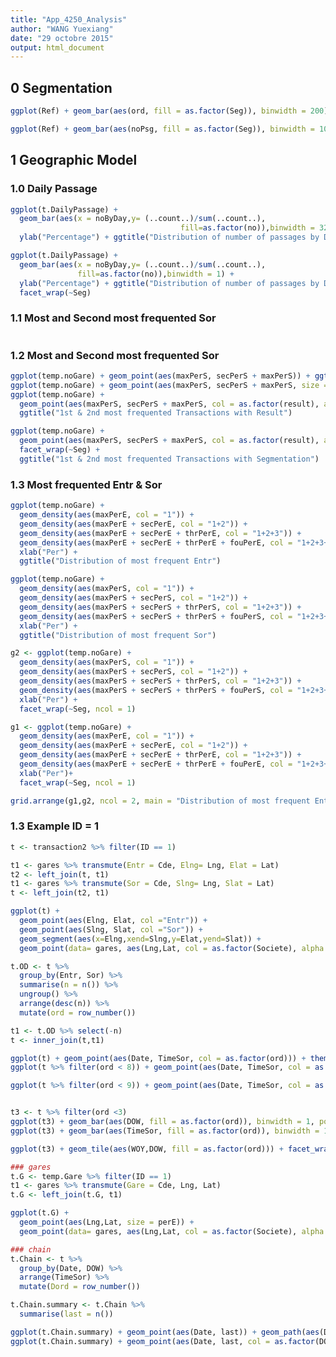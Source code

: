 ```yaml
---
title: "App_4250_Analysis"
author: "WANG Yuexiang"
date: "29 octobre 2015"
output: html_document
---
```


## 0 Segmentation
```r
ggplot(Ref) + geom_bar(aes(ord, fill = as.factor(Seg)), binwidth = 200) + ggtitle("Distribution of Segment by User")

ggplot(Ref) + geom_bar(aes(noPsg, fill = as.factor(Seg)), binwidth = 100) + ggtitle("Distribution of Segment by Number of passage")

```

## 1 Geographic Model

### 1.0 Daily Passage

```r
ggplot(t.DailyPassage) + 
  geom_bar(aes(x = noByDay,y= (..count..)/sum(..count..),
                                      fill=as.factor(no)),binwidth = 32) +
  ylab("Percentage") + ggtitle("Distribution of number of passages by Day")

ggplot(t.DailyPassage) + 
  geom_bar(aes(x = noByDay,y= (..count..)/sum(..count..),
               fill=as.factor(no)),binwidth = 1) +
  ylab("Percentage") + ggtitle("Distribution of number of passages by Day") +
  facet_wrap(~Seg)
```

### 1.1 Most and Second most frequented Sor

```r

```


### 1.2 Most and Second most frequented Sor

```r
ggplot(temp.noGare) + geom_point(aes(maxPerS, secPerS + maxPerS)) + ggtitle("1st & 2nd most frequented Transactions")
ggplot(temp.noGare) + geom_point(aes(maxPerS, secPerS + maxPerS, size = noGS)) + ggtitle("1st & 2nd most frequented Transactions with noPassage")
ggplot(temp.noGare) + 
  geom_point(aes(maxPerS, secPerS + maxPerS, col = as.factor(result), alpha = .2)) +
  ggtitle("1st & 2nd most frequented Transactions with Result")

ggplot(temp.noGare) + 
  geom_point(aes(maxPerS, secPerS + maxPerS, col = as.factor(result), alpha = .2)) +
  facet_wrap(~Seg) +
  ggtitle("1st & 2nd most frequented Transactions with Segmentation")
```

### 1.3 Most frequented Entr & Sor

```r
  
ggplot(temp.noGare) + 
  geom_density(aes(maxPerE, col = "1")) +
  geom_density(aes(maxPerE + secPerE, col = "1+2")) +
  geom_density(aes(maxPerE + secPerE + thrPerE, col = "1+2+3")) +
  geom_density(aes(maxPerE + secPerE + thrPerE + fouPerE, col = "1+2+3+4")) +
  xlab("Per") +
  ggtitle("Distribution of most frequent Entr")

ggplot(temp.noGare) + 
  geom_density(aes(maxPerS, col = "1")) +
  geom_density(aes(maxPerS + secPerS, col = "1+2")) +
  geom_density(aes(maxPerS + secPerS + thrPerS, col = "1+2+3")) +
  geom_density(aes(maxPerS + secPerS + thrPerS + fouPerS, col = "1+2+3+4")) +
  xlab("Per") +
  ggtitle("Distribution of most frequent Sor")
```

```r
g2 <- ggplot(temp.noGare) +
  geom_density(aes(maxPerS, col = "1")) +
  geom_density(aes(maxPerS + secPerS, col = "1+2")) +
  geom_density(aes(maxPerS + secPerS + thrPerS, col = "1+2+3")) +
  geom_density(aes(maxPerS + secPerS + thrPerS + fouPerS, col = "1+2+3+4")) +
  xlab("Per") +
  facet_wrap(~Seg, ncol = 1)

g1 <- ggplot(temp.noGare) +
  geom_density(aes(maxPerE, col = "1")) +
  geom_density(aes(maxPerE + secPerE, col = "1+2")) +
  geom_density(aes(maxPerE + secPerE + thrPerE, col = "1+2+3")) +
  geom_density(aes(maxPerE + secPerE + thrPerE + fouPerE, col = "1+2+3+4")) +
  xlab("Per")+
  facet_wrap(~Seg, ncol = 1)

grid.arrange(g1,g2, ncol = 2, main = "Distribution of most frequent Entr & Sor by Segmentation")
```


### 1.3 Example ID = 1

```r
t <- transaction2 %>% filter(ID == 1)

t1 <- gares %>% transmute(Entr = Cde, Elng= Lng, Elat = Lat)
t2 <- left_join(t, t1)
t1 <- gares %>% transmute(Sor = Cde, Slng= Lng, Slat = Lat)
t <- left_join(t2, t1)

ggplot(t) + 
  geom_point(aes(Elng, Elat, col ="Entr")) +
  geom_point(aes(Slng, Slat, col ="Sor")) +
  geom_segment(aes(x=Elng,xend=Slng,y=Elat,yend=Slat)) +
  geom_point(data= gares, aes(Lng,Lat, col = as.factor(Societe), alpha = .2))

t.OD <- t %>%
  group_by(Entr, Sor) %>%
  summarise(n = n()) %>%
  ungroup() %>%
  arrange(desc(n)) %>%
  mutate(ord = row_number())

t1 <- t.OD %>% select(-n)
t <- inner_join(t,t1)

ggplot(t) + geom_point(aes(Date, TimeSor, col = as.factor(ord))) + theme(legend.position = "none")
ggplot(t %>% filter(ord < 8)) + geom_point(aes(Date, TimeSor, col = as.factor(ord)))

ggplot(t %>% filter(ord < 9)) + geom_point(aes(Date, TimeSor, col = as.factor(ord))) + facet_grid(Entr~Sor)


t3 <- t %>% filter(ord <3)
ggplot(t3) + geom_bar(aes(DOW, fill = as.factor(ord)), binwidth = 1, position = "dodge") + theme(legend.position = "none")
ggplot(t3) + geom_bar(aes(TimeSor, fill = as.factor(ord)), binwidth = 1, position = "dodge") + theme(legend.position = "none")

ggplot(t3) + geom_tile(aes(WOY,DOW, fill = as.factor(ord))) + facet_wrap(~ord, ncol = 1) + theme(legend.position = "none")

### gares
t.G <- temp.Gare %>% filter(ID == 1)
t1 <- gares %>% transmute(Gare = Cde, Lng, Lat)
t.G <- left_join(t.G, t1)

ggplot(t.G) + 
  geom_point(aes(Lng,Lat, size = perE)) +
  geom_point(data= gares, aes(Lng,Lat, col = as.factor(Societe), alpha = .2))

### chain
t.Chain <- t %>%
  group_by(Date, DOW) %>%
  arrange(TimeSor) %>%
  mutate(Dord = row_number())

t.Chain.summary <- t.Chain %>%
  summarise(last = n())

ggplot(t.Chain.summary) + geom_point(aes(Date, last)) + geom_path(aes(Date, last)) + ggtitle("ID = 1")
ggplot(t.Chain.summary) + geom_point(aes(Date, last, col = as.factor(DOW ))) + geom_path(aes(Date, last)) + facet_wrap(~DOW)+ ggtitle("ID = 1")
```